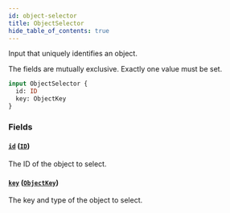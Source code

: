 ```yaml
---
id: object-selector
title: ObjectSelector
hide_table_of_contents: true
---
```



Input that uniquely identifies an object.

The fields are mutually exclusive. Exactly one value must be set.

```graphql
input ObjectSelector {
  id: ID
  key: ObjectKey
}
```


### Fields

#### [`id`](#) ([`ID`](/docs/directory-guide/graphql/reference/schema/scalars/id))

The ID of the object to select.


#### [`key`](#) ([`ObjectKey`](/docs/directory-guide/graphql/reference/schema/inputs/object-key))

The key and type of the object to select.




